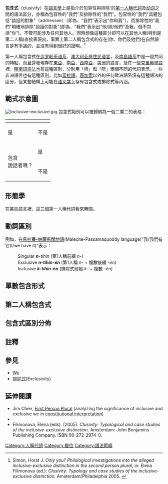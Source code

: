 '''包含式'''（clusivity）在[[語言學|語言學]]上是指介於包容性與排除'的[[人称|第一人稱]][[代詞|代詞]]及[[动词|动词]]之間的語法區分，亦稱為包容性的"我們"及排除性的"我們"。包容性的"我們"具體包括"談話的對象"（addressee）（即為、"我們"表示出"你和我"），而排除性的"我們"明確地排除"談話的對象"(即為、"我們"表示出"他/她/他們"及我，但不包括"你")，不管可能涉及任何其他人。同時想像這種區分卻可以在其他人稱(特別是第二人稱)直接表現出，事實上第二人稱包含式的存在(你、你們及他們)在自然語言是有爭議的，並沒有得到很好的證明。<ref name="simon2005">Simon, Horst J. ''Only you? Philological investigations into the alleged inclusive-exclusive distinction in the second person plural'', in: Elena Filimonova (ed.): ''Clusivity: Typology and case studies of the inclusive-exclusive distinction.'' Amsterdam/Philadelphia 2005. {{cite web |url=http://www.kcl.ac.uk/content/1/c6/02/55/59/Simon-2005-Only-You-Clusivity.pdf |title=存档副本 |accessdate=2010-08-02 |deadurl=yes |archiveurl=https://web.archive.org/web/20110609180626/http://www.kcl.ac.uk/content/1/c6/02/55/59/Simon-2005-Only-You-Clusivity.pdf |archivedate=2011-06-09 }}</ref>

第一人稱包含式在[[达罗毗荼语系|达罗毗荼语系]]、[[澳大利亚原住民语言|澳大利亚原住民语言]]，及[[南島語系|南島語系]]中是一個共同的特點，而且還發現存在[[東亞|東亞]]、[[南亞|南亞]]、[[西南亞|西南亞]]、[[美洲|美洲]]的語言，及在一些[[克里奧爾語|克里奧爾語]]裡。[[閩南語語法|閩南語語法]]也有這種區別，分別用「咱」和「阮」兩個不同的代詞表示。一些非洲語言也有這種區別，比如[[富拉語|富拉語]]。[[高加索|高加索]]以外的任何歐洲語系沒有這種語法的區分，但某些結構上可能在[[语义学|语义学]]上存有包含式或排除式等內涵。

==範式示意圖==
[[File:Inclusive-exclusive.jpg|thumb]]
包含式範例可以被歸納為一個二乘二的表格：

{| class="wikitable" border="1" style="text-align:center"
! rowspan="2" colspan="2" | !! colspan="2" | 包含談話的對象嗎？
|-
! 是 !! 不是
|-
! rowspan="2" | 包含<br />說話者嗎？
! 是
|包含式 我們<br />（咱們）||排除式 我/我們
|-
! 不是
|你/你們||他們
|}

==形態學==
在某些語言裡，這三個第一人稱代詞看來無關。<!--This is the case for [[Chechen_language|Chechen]], which has singular ''so,'' exclusive ''txo,'' and inclusive ''vai.'' In others, all three are related, as in [[Tok_Pisin|Tok Pisin]] (a pidgin English spoken in Papua/New Guinea) singular ''mi,'' exclusive ''mi-pela,'' and inclusive ''yu-mi'' (a compound of ''mi'' with ''yu'' "you") or ''yu-mi-pela.'' However, when only one of the plural pronouns is related to the singular, it may be either one. In some dialects of [[Mandarin_Chinese|Mandarin Chinese]], for example, inclusive or exclusive ''wǒmen'' is the plural form of singular ''wǒ'' "I", while inclusive ''zánmen'' is a separate root. However, in [[Hadza_language|Hadza]] it is the inclusive, ''’one-be’e,'' which is the plural of the singular ''’ono'' (''’one-'') "I", while the exclusive ''’oo-be’e'' is a separate root.

It is not uncommon for two separate words for "I" to pluralize into derived forms having a clusivity distinction.  For example, in [[Vietnamese_language|Vietnamese]] the familiar word for "I" (''ta'') pluralizes to inclusive we (''chúng ta'') and the polite word for "I" (''tôi'') pluralizes into exclusive we (''chúng tôi'').  In [[Samoan_language|Samoan]], the singular form of the exclusive pronoun is the regular word for "I", while the singular form of the inclusive pronoun may also occur on its own, in which case it also means "I", but with a connotation of appealing or asking for indulgence.

In the [[Kunama_language|Kunama language]] of [[Languages_of_Eritrea|Eritrea]], the first person inclusive and exclusive distinction is marked on [[Dual_(grammatical_number)|dual]] and plural forms of verbs, independent pronouns, and possessive pronouns.<ref>Thompson, E. D. 1983. "Kunama: phonology and noun phrase" in [[Lionel_Bender_(linguist)|M. Lionel Bender]] (ed.): ''Nilo-Saharan Language Studies'', pp. 280–322. East Lansing: African Studies Center, Michigan State University.</ref>-->

==動詞區別==
<!--Where verbs are inflected for [[grammatical_person|person]], as in Australia and much of America, the inclusive-exclusive distinction can be made there as well.-->例如，在[[馬拉賽-帕薩馬闊地語|馬拉賽-帕薩馬闊地語]](Malecite-Passamaquoddy language)"我/我們有它(I/we have it)"表示：
:Singular '''''n'''-tíhin'' (第1人稱前綴 ''n-)''
:Exclusive '''''n'''-tíhin-'''èn''''' (第1人稱 ''n-'' + 複數後綴 ''-èn)''
:Inclusive '''''k'''-tíhin-'''èn''''' (排除式前綴 ''k-'' + 複數 ''-èn)''
<!--
In Tamil on the other hand, the two different pronouns have the same agreement on the verb.-->

==單數包含形式==<!--
Several [[Polynesian_languages|Polynesian languages]], such as [[Samoan_language|Samoan]] and [[Tongan_language|Tongan]], have clusivity with overt dual and plural suffixes in their pronouns. The lack of a suffix indicates the singular. The exclusive form is used in the singular as the normal word for "I", but the inclusive also occurs in the singular. The distinction is one of [[discourse_(linguistics)|discourse]]: the singular inclusive has been described as the "modesty I" in Tongan, often rendered in English as ''one'', while in Samoan its use has been described as indicating emotional involvement on the part of the speaker.-->

==第二人稱包含式==<!--
In theory, clusivity of the second person should be a possible distinction, but its existence is controversial.  Some notable linguists, such as [[Bernard_Comrie|Bernard Comrie]],<ref>Comrie, Bernard. 1980.  "Review of Greenberg, Joseph H. (ed.), ''Universals of human language, Volume 3: Word Structure (1978)''".  ''Language'' 56: p837, as quoted in Simon 2005.  Quote: ''One pair of combinations not discussed is the opposition between 2nd person non-singular inclusive (i.e. including some third person) and exclusive, which is attested in Southeast Ambrym.''</ref> have attested that the distinction is extant in spoken natural languages, while others, such as [[John_Henderson_(linguist)|John Henderson]],<ref>Henderson, T.S.T. 1985. "Who are ''we'', anyway? A study of personal pronoun systems". ''Linguistische Berichte'' 98: p308, as quoted in Simon 2005.  Quote: ''My contention is that any language which provided more than one 2nd person plural pronoun, and required the speaker to make substantial enquiries about the whereabouts and number of those referred to in addition to the one person he was actually addressing, would be quite literally unspeakable.''</ref> maintain that the human brain does not have the capacity to make a clusivity distinction in the second person.  Many other linguists take the more neutral position that it could exist but is nonetheless not currently attested.<ref name="simon2005"/>

Clusivity in the second person is conceptually simple but nonetheless if it exists is extremely rare, unlike clusivity in the first.  Hypothetical second-person clusivity would be the distinction between "you and you (and you and you ... all present)" and "you and someone else whom I am not addressing currently."  These are often referred to in the literature as "2+2" and "2+3", respectively (the numbers referring to second and third person as appropriate).  Horst J. Simon provides a deep analysis of second-person clusivity in his 2005 article.<ref name="simon2005"/>  He concludes that oft-repeated rumors regarding the existence of second-person clusivity—or indeed, any [+3] pronoun feature beyond simple exclusive we<ref>One treated example is the Ghomala' language of Western Cameroon, which has been said to have a [1+2+3] first-person plural pronoun, but a more recent analysis by Wiesemann (2003) indicates that such pronouns may be limited to ceremonial use.</ref> – are ill-founded, and based on erroneous analysis of the data.-->

==包含式區別分佈==<!--
{{Wiktionary pipe|we#Translations|we}}
The inclusive–exclusive distinction is nearly universal among the [[Austronesian_languages|Austronesian languages]] and the languages of northern [[Australian_Aboriginal_languages|Australia]], but rare in the nearby [[Papuan_languages|Papuan languages]]. ([[Tok_Pisin|Tok Pisin]], an English-Melanesian [[pidgin|pidgin]], generally has the inclusive–exclusive distinction, but this varies with the speaker's language background.) It is widespread in India (among the [[Dravidian_languages|Dravidian]] and [[Munda_languages|Munda languages]], as well as in the [[Indo-European_languages|Indo-European languages]] of [[Marathi_language|Marathi]], [[Rajasthani_language|Rajasthani]], [[Sindhi_language|Sindhi]], and [[Gujarati_language|Gujarati]], which borrowed it from Dravidian), and the languages of eastern [[Siberia|Siberia]], such as [[Tungusic_languages|Tungusic]], from which it was borrowed into northern [[Mandarin_Chinese|Mandarin Chinese]]. In [[Indigenous_languages_of_the_Americas|America]] it is found in about half the languages, with no clear geographic or genealogical pattern. It is also found in a few languages of the [[Caucasian_languages|Caucasus]] and [[African_languages|Sub-Saharan Africa]], such as [[Fula_language|Fulani]] and [[Nama_language|Nama]].<ref>http://wals.info/chapter/39 [[World_Atlas_of_Language_Structures|World Atlas of Language Structures]] 39: Inclusive/Exclusive Distinction in Independent Pronouns</ref><ref>http://wals.info/chapter/40 [[World_Atlas_of_Language_Structures|World Atlas of Language Structures]] 40: Inclusive/Exclusive Distinction in Verbal Inflection</ref>

It is, of course, possible in any language to express the idea of clusivity semantically, and many languages provide common forms that clarify the ambiguity of their first person pronoun (English ''the rest of us'' or Italian ''noialtri''). A language with a true clusivity distinction, however, does not provide a first person plural with ''indefinite'' clusivity: where the clusivity of the pronoun is ambiguous; rather, the speaker is forced to specify by choice of pronoun or inflection whether he is including the addressee or not. This rules out most European languages, for example. Clusivity is nonetheless a very common language feature overall. Some languages with more than one plural number make the clusivity distinction only in, for example, the dual, but not in the greater plural. Others will make it in all numbers. In the table below, the plural forms are the ones preferentially listed.

{| class="wikitable sortable collapsible" style="width: 60%; margin: 1em auto 1em auto;"
|+Examples of the clusivity distinction in specific languages
|-
! scope=col width="18%" | Language
! scope=col width="18%" | Inclusive form
! scope=col width="18%" | Exclusive form
! scope=col width="18%" | Singular related to
! scope=col width="28%" | Notes
|-
| [[Ainu_language|Ainu]]
| a-/an-
| ci-
| ??
|
|-
| [[Apma_language|Apma]]
| kidi
| gema
| Neither
| style="font-size: smaller;" | Subject prefixes are ''ta-'' (incl.) and ''kaa(ma)-'' (excl.). Dual forms, derived from the plurals, also exist.
|-
| [[Aymara_language|Aymara]]
| jiwasa
| naya
| Exclusive
| style="font-size: smaller;" | The derived form ''jiwasanaka'' of the inclusive refers to at least 3 people.
|-
| [[Bislama|Bislama]]
| yumi
| mifala
| Both
| style="font-size: smaller;" | The inclusive form is derived from the second person pronoun and the first person pronoun. There are also dual and trial forms.
|-
| [[Cebuano_language|Cebuano]]
| kita
| kami
| ??
| style="font-size: smaller;" | Short forms are ''ta'' (incl.) and ''mi'' (excl.)
|-
| [[Chechen_language|Chechen]]
| vai
| txo
| Neither
|
|-
| [[Dagur_language|Dagur]]
| baa
| biede
| ??
|
|-
| [[Evenki_language|Evenki]]
| mit
| bū
| ??
|
|-
| [[Fula_language|Fula]]
| en, eɗen
| min, miɗen
| Exclusive (?)
| style="font-size: smaller;" | Examples show short & long form [[subject_pronoun|subject pronoun]]s.
|-
| [[Guaraní_language|Guaraní]]
| ñande
| ore
| Neither
|
|-
| [[Gujarati_language|Gujarati]]
| આપણે {{IPA|/aˑpəɳ(eˑ)/}}
| અમે {{IPA|/əmeˑ/}}
| Exclusive
|
|-
| [[Hadza_language|Hadza]]
| onebee
| ôbee
| Inclusive
|-
| [[Hawaiian_language|Hawaiian]]
| kāua (dual); kākou (plural)
| māua (dual); mākou (plural)
|
|
|-
| [[Ilokano_language|Ilokano]]
| datayó, sitayó
| dakamí, sikamí
| ??
| style="font-size: smaller;" | The dual inclusives ''datá'' and ''sitá'' are widely used.
|-
| [[Kapampangan_language|Kapampangan]]
| ikatamu
| ikami
| ??
| style="font-size: smaller;" | The dual inclusive ''ikata'' is widely used.
|-
| [[Australian_Kriol_language|Kriol]]
| yunmi
| melabat
| Exclusive
| style="font-size: smaller;" | The inclusive form is derived from the second person pronoun and the first person pronoun. The exclusive form is derived from the first person sing. and the third person plural forms. There is significant dialectal and diachronic variation in the exclusive form.
|-
| [[Lakota_language|Lakota]]
| uŋ(k)- 
| uŋ(k)- ... -pi
| Neither
| style="font-size: smaller;" | The inclusive form has dual number. By adding the suffix "-pi" it takes the plural number. In the plural form no clusivity distinction is made.
|- 
| [[Lojban|Lojban]]
| mi'o
| mi'a/mi
| Both
| style="font-size: smaller;" | There also exists the form ma'a, which means the speaker, listener, and others unspecified. It is of note that the first-person pronoun mi doesn't take number and can refer to any number of individuals in the same group; mi'a and mi'o are usually preferred.
|-
| [[Malagasy_language|Malagasy]]
| isika
| izahay
| –
|
|-
| [[Malay_language|Malay]]
| kita
| kami
| Neither
| style="font-size: smaller;" | The exclusive form is hardly used in informal modern Indonesian. Instead, ''kita'' is almost always used colloquially to indicate both inclusive and exclusive "we". However, in more formal circumstances (both written and spoken), the distinction is clear and well-practiced. Therefore, ''kami'' is absolutely exclusive whereas ''kita'' may generally mean both inclusive and exclusive "we" depending on the circumstances. This phenomenon is less frequently encountered in Malaysian.
|-
| [[Malayalam_language|Malayalam]]
| നമ്മൾ (nammaḷ)
| ഞങ്ങൾ (ñaṅṅaḷ)
| Exclusive
|
|-
| [[Mandarin_language|Mandarin]]
| 咱們 / 咱们 (zánmen)
| 我們 / 我们 (wǒmen)
| Exclusive
| style="font-size: smaller;" | 我们 is used both inclusively and exclusively by most speakers, especially in formal situations. Use of 咱们 is common only in northern dialects, notably Beijing dialect, and may be a [[Manchu_language|Manchu]] influence.<ref>Matthews, 2010. "Language Contact and Chinese". In Hickey, ed., ''The Handbook of Language Contact'', p 760.</ref>
|-
| [[Marathi_language|Marathi]]
| आपण {{IPA|/aˑpəɳ/}}
| आम्ही {{IPA|/aˑmʱiˑ/}}
| Exclusive
|
|-
| [[Marwari_language|Marwari]]
| {{IPA|/aˑpãˑ/}}
| {{IPA|/mɦẽˑ/}}
| Exclusive
|
|-
| [[Min_Nan|Min Nan]]
| 咱 (lán)
| 阮 (goán/gún)
| Exclusive
| 
|-
| [[Quechua_language|Quechua]]
| ñuqanchik
| ñuqayku
| Both
|-
| [[Samoan_language|Samoan]]
| {{okina}}itatou
| {{okina}}imatou
| Exclusive
| style="font-size: smaller;" | The dual forms are ''{{okina}}ita{{okina}}ua'' (incl.) and ''{{okina}}ima{{okina}}ua'' (excl.)
|-
| [[Shawnee_language|Shawnee]]
| kiilawe
| niilawe
| Exclusive
| style="font-size: smaller;" | The inclusive form is morphologically derived from the second person pronoun ''kiila''.
|-
| [[Tagalog_language|Tagalog]]
| táyo
| kamí
| Neither
|
|-
| [[Tausug_language|Tausug]]
| kitaniyu
| kami
| ?? 
| style="font-size: smaller;" | The dual inclusive is ''kita''.
|-
| [[Tamil_language|Tamil]]
| நாம் (nām)
| நாங்கள் (nāṅkaḷ)
| Exclusive
|
|-
| [[Telugu_language|Telugu]]
| మనము (manamu)
| మేము (memu)
| Neither
|
|-
| [[Tetum_language|Tetum]]
| ita
| ami
| ??
|
|-
| [[Tok_Pisin|Tok Pisin]]
| yumipela
| mipela
| Exclusive
| style="font-size: smaller;" | The inclusive form is derived from the second person pronoun and the first person pronoun. There are also dual and trial forms.
|-
| [[Old_Tupi_language|Tupinambá]]
| îandé
| oré
| Inclusive
|
|-
| [[Tulu_language|Tulu]]
| namma
| yenkuḷn
|
|
|-
| [[Vietnamese_language|Vietnamese]]
| chúng ta
| chúng tôi
| Inclusive
| style="font-size: smaller;" | The exclusive form is derived from the polite form of I, ''tôi''
|}
-->
==註釋==
{{Reflist}}

==參見==
* [[We|We]]
*[[排除式|排除式]](Exclusivity)

==延伸閱讀==
{{refbegin}}
* Jim Chen, [http://papers.ssrn.com/abstract=916018 First Person Plural] (analyzing the significance of inclusive and exclusive we in [[法律解釋|constitutional interpretation]])
* {{Citation | first = Thomas E. | last = Payne | year = 1997 | title = Describing morphosyntax: A guide for field linguists | publisher = Cambridge University Press | isbn =  0-521-58224-5 }}
* Filimonova, Elena (eds). (2005). ''Clusivity: Typological and case studies of the inclusive-exclusive distinction.'' Amsterdam: John Benjamins Publishing Company. ISBN 90-272-2974-0.
{{refend}}

{{lexical categories|state=collapsed}}

[[Category:人稱代詞|Category:人稱代詞]]
[[Category:變位|Category:變位]]
[[Category:語法範疇|Category:語法範疇]]